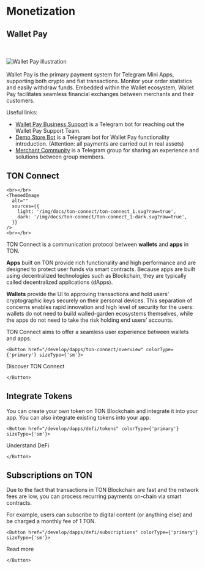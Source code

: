 

# Monetization


## Wallet Pay
<br></br>
<img src="https://storage.googleapis.com/ton-strapi/reason_Card5_19eeac1401/reason_Card5_19eeac1401.png" alt="Wallet Pay illustration"/>
<br></br>
Wallet Pay is the primary payment system for Telegram Mini Apps, supporting both crypto and fiat transactions. Monitor your order statistics and easily withdraw funds.
Embedded within the Wallet ecosystem, Wallet Pay facilitates seamless financial exchanges between merchants and their customers.

Useful links:
- [Wallet Pay Business Support](https://t.me/WalletPay_supportbot) is a Telegram bot for reaching out the Wallet Pay Support Team.
- [Demo Store Bot](https://t.me/PineAppleDemoWPStoreBot) is a Telegram bot for Wallet Pay functionality introduction. (Attention: all payments are carried out in real assets)
- [Merchant Community](https://t.me/+6TReWBEyZxI5Njli) is a Telegram group for sharing an experience and solutions between group members.



## TON Connect
````mdx-code-block
<br></br>
<ThemedImage
  alt=""
  sources={{
    light: '/img/docs/ton-connect/ton-connect_1.svg?raw=true',
    dark: '/img/docs/ton-connect/ton-connect_1-dark.svg?raw=true',
  }}
/>
<br></br>
````
TON Connect is a communication protocol between **wallets** and **apps** in TON.

**Apps** built on TON provide rich functionality and high performance and are designed to protect user funds via smart contracts. Because apps are built using decentralized technologies such as Blockchain, they are typically called decentralized applications (dApps).

**Wallets** provide the UI to approving transactions and hold users’ cryptographic keys securely on their personal devices. This separation of concerns enables rapid innovation and high level of security for the users: wallets do not need to build walled-garden ecosystems themselves, while the apps do not need to take the risk holding end users’ accounts.

TON Connect aims to offer a seamless user experience between wallets and apps.

````mdx-code-block 
<Button href="/develop/dapps/ton-connect/overview" colorType={'primary'} sizeType={'sm'}>
````
Discover TON Connect
````mdx-code-block 
</Button>
````

## Integrate Tokens

You can create your own token on TON Blockchain and integrate it into your app. You can also integrate existing tokens into your app.

````mdx-code-block 
<Button href="/develop/dapps/defi/tokens" colorType={'primary'} sizeType={'sm'}>
````
Understand DeFi
````mdx-code-block 
</Button>
````

## Subscriptions on TON

Due to the fact that transactions in TON Blockchain are fast and the network fees are low, you can process recurring payments on-chain via smart contracts.

For example, users can subscribe to digital content (or anything else) and be charged a monthly fee of 1 TON.


````mdx-code-block 
<Button href="/develop/dapps/defi/subscriptions" colorType={'primary'} sizeType={'sm'}>
````
Read more
````mdx-code-block 
</Button>
````